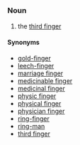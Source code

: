 =={{en}}==
===Noun===
# the [[third finger]]
====Synonyms====
*[[gold-finger]]
*[[leech-finger]]
*[[marriage finger]]
*[[medicinable finger]]
*[[medicinal finger]]
*[[physic finger]]
*[[physical finger]]
*[[physician finger]]
*[[ring-finger]]
*[[ring-man]]
*[[third finger]]